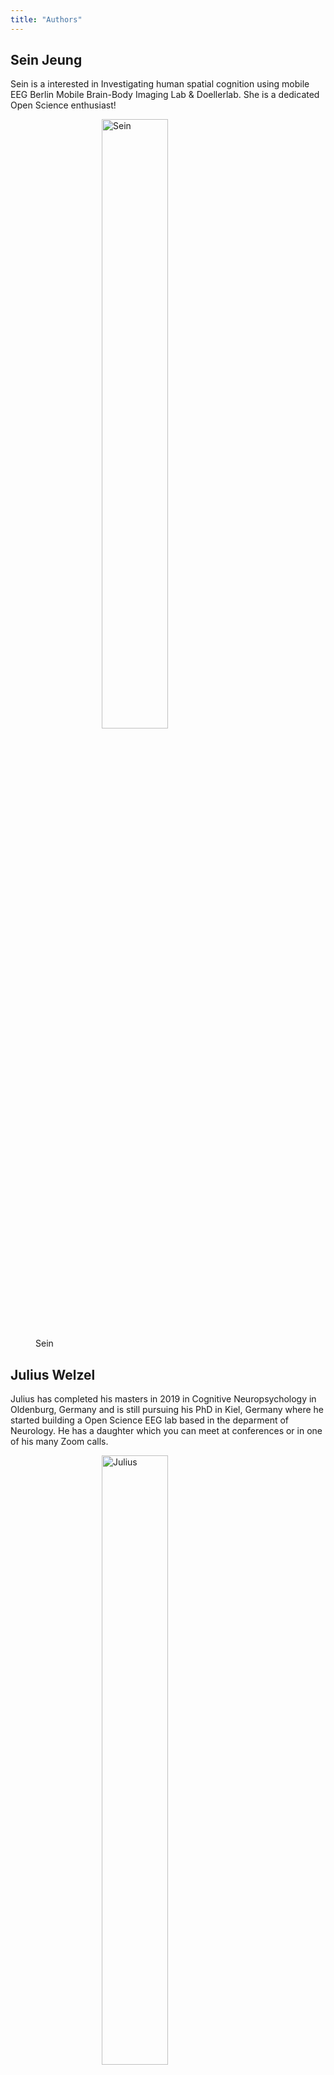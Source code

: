 ```yaml
---
title: "Authors"
---
```


<style>
.center {
    display: block;
    margin-left: auto;
    margin-right: auto;
}
</style>

## Sein Jeung
Sein is a interested in Investigating human spatial cognition using mobile EEG Berlin Mobile Brain-Body Imaging Lab & Doellerlab. She is a dedicated Open Science enthusiast!

![Sein](pics/sein.jpg){ width=50% class=center }

## Julius Welzel
Julius has completed his masters in 2019 in Cognitive Neuropsychology in Oldenburg, Germany and is still pursuing his PhD in Kiel, Germany where he started building a Open Science EEG lab based in the deparment of Neurology. He has a daughter which you can meet at conferences or in one of his many Zoom calls. 

![Julius](pics/julius.png){ width="50%" class=center }